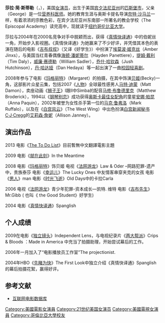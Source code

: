 {{BLP unsourced |time=2011-08-13T03:25:38+00:00 }}
{{noteTA
|G1=Show
}}
'''莎拉·简·斯蒂勒'''（{{lang-en|Sarah Jane Steele}}，{{bd|1988年|9月16日|catIdx=}}），美国[[女演员|女演员]]，出生于美国[[宾夕法尼亚州|宾夕法尼亚州]]的[[匹斯堡市|匹斯堡市]]，父亲（George）是一位[[营养科医师|营养科医师]]。她的教育生涯与奥斯卡提名导演[[奈特·沙马兰|奈特·沙马兰]]一样，有着浓浓的宗教色彩，在宾夕法尼亚州东南部一所著名的教会学校（The Episcopal Academy）读完高中，现就读于[[纽约|纽约]][[哥伦比亚大学|哥伦比亚大学]]。

莎拉与2004年在2000名竞争对手中脱颖而出，获得《[[真情快译通|真情快译通]]》中的伯妮丝一角，开始步入影视圈。《真情快译通》为她赢来了不少好评，并凭借其本色的表演在随后的电影《[[吉布叔叔|吉布叔叔]]》（又译《好学生》）中扮演了[[埃莫波·姬克丝|埃莫波·姬克丝]]（Amber Jinxs），与美国当红青春偶像[[海顿·潘妮蒂尔|海顿·潘妮蒂尔]]（Hayden Panettiere），[[提姆·戴利|提姆·戴利]]（Tim Daly），[[威廉·赛德勒|威廉·赛德勒]]（William Sadler），[[乔什·哈钦森|乔什·哈钦森]]（Jush Hutchinson），[[丹·哈达娅|丹·哈达娅]]（Dan Hedaya）等一起出演了一曲[[校园|校园]][[轻喜剧|轻喜剧]]。

2008年参与了电影《[[玛格丽特|玛格丽特]]》（Margaret）的拍摄，在其中饰演[[贝姬|贝姬]](Becky)一角，这部影片众星云集，包括2007《[[人物|人物]]》全球最性感男人[[马特·迪蒙|马特·迪蒙]]（Matt Damon），卖座动画《[[狮子王|狮子王]]》I跟II中Simba的配音[[马修·布鲁德里克|马修·布鲁德里克]]（Matthew Broderick），1994以《[[钢琴别恋|钢琴别恋]]》成功获得[[奥斯卡|奥斯卡]][[最佳女配角|最佳女配角]]的童星[[安娜·帕昆|安娜·帕昆]]（Anna Paquin），2002年被誉为女性杀手第一位的[[马克·鲁弗洛|马克·鲁弗洛]]（Mark Ruffalo），以及在《[[白宫风云|白宫风云]]》（The West Wing）中出色扮演[[白宫|白宫]][[新闻秘书|新闻秘书]][[C·J·Cregg|C·J·Cregg]]的[[艾莉森·詹妮|艾莉森·詹妮]]（Allison Janney）。

== 演出作品 ==
2013
电影《[[The_To_Do_List|The To Do List]]》目前暫無中文翻譯電影主題

2009
电影《[[就在此刻|就在此刻]]》In the Meantime 

2008
电影《[[玛格丽特|玛格丽特]]》饰贝姬
电视《[[法网游龙|法网游龙]]》Law & Oder –网路犯罪-遗产中，贵族泰莎
电影《[[幸运儿|幸运儿]]》The Lucky Ones 中友情客串穿夹克的女孩
电影《[[男人|男人]]》man 
电影《[[时光飞逝|时光飞逝]]》Old Days中的卡拉Carla

2006
电视《[[法网游龙|法网游龙]]》青少年犯罪-资本成长—凯特. 维特
电影《[[吉布先生|吉布先生]]》Mr.Gibb ( 也叫《 the Good Student》好学生) 

2004
电影《[[真情快译通|真情快译通]]》Spanglish

== 个人成绩 ==
2009在电影《[[独立镜头|独立镜头]]》Independent Lens，与电视纪录片《[[两大帮派|两大帮派]]》Crips & Bloods ：Made in America 中充当了拍摄助理，开始尝试幕后的工作。

2006年一月加入了“电影播放员工作室”The projectionist.

2004年HBO《[[先睹为快|先睹为快]]》The First Look中独立介绍《真情快译通》Spanglish的幕后拍摄花絮，赢得好评。

== 参考文献 ==
*[http://www.imdb.com/name/nm1511685/ 互联网电影数据库]
{{DEFAULTSORT: Steele, Sarah}}
[[Category:美國電影女演員|Category:美國電影女演員]]
[[Category:21世纪美国女演员|Category:21世纪美国女演员]]
[[Category:美國電視女演員|Category:美國電視女演員]]
[[Category:哥倫比亞大學校友|Category:哥倫比亞大學校友]]